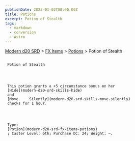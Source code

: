 ```yaml
---
publishDate: 2023-01-02T00:00:00Z
title: Potions
excerpt: Potion of Stealth
tags:
  - markdown
  - conversion
  - Astro
---
```


[Modern d20 SRD](/#modernD20) > [FX Items](modern-d20-srd-fx-items-index) > [Potions](modern-d20-srd-fx-items-potions) > Potion of Stealth

##

     Potion of Stealth




     This potion grants a +5 circumstance bonus on her
     [Hide](modern-d20-srd-skills-hide)
     and
     [Move     Silently](modern-d20-srd-skills-move-silently)
     checks for 1 hour.




     Type:
     [Potion](modern-d20-srd-fx-items-potions)
     ; Caster Level: 6th; Purchase DC: 24; Weight: —.
